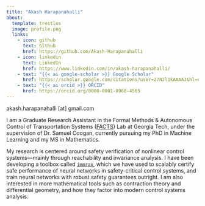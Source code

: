 ```yaml
---
title: "Akash Harapanahalli"
about:
  template: trestles
  image: profile.png
  links:
    - icon: github
      text: Github
      href: https://github.com/Akash-Harapanahalli
    - icon: linkedin
      text: LinkedIn
      href: https://www.linkedin.com/in/akash-harapanahalli/
    - text: "{{< ai google-scholar >}} Google Scholar"
      href: https://scholar.google.com/citations?user=27NJl1kAAAAJ&hl=en
    - text: "{{< ai orcid >}} ORCID"
      href: https://orcid.org/0000-0001-8968-4565
---
```


akash.harapanahalli \[at\] gmail.com

I am a Graduate Research Assistant in the Formal Methods & Autonomous Control of Transportation Systems ([FACTS](https://coogan.ece.gatech.edu/)) Lab at Georgia Tech, under the supervision of Dr. Samuel Coogan, currently pursuing my PhD in Machine Learning and my MS in Mathematics.

My research is centered around safety verification of nonlinear control systems---mainly through reachability and invariance analysis. 
I have been developing a toolbox called [`immrax`](https://github.com/gtfactslab/immrax), which we have used to scalably certify safe performance of neural networks in safety-critical control systems, and train neural networks with robust safety guarantees outright.
I am also interested in more mathematical tools such as contraction theory and differential geometry, and how they factor into modern control systems analysis.

<!-- For instance, combining monotone systems theory with geometric integration theory, I developed an algorithm to efficiently compute reachable sets in control systems evolving on Lie groups \[[see here]()\].  -->
